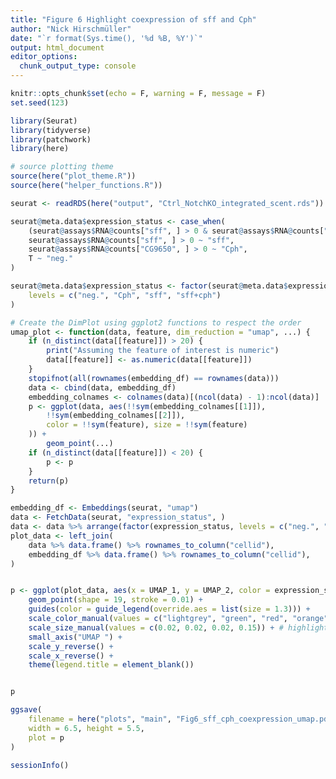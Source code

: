 ```yaml
---
title: "Figure 6 Highlight coexpression of sff and Cph"
author: "Nick Hirschmüller"
date: "`r format(Sys.time(), '%d %B, %Y')`"
output: html_document
editor_options: 
  chunk_output_type: console
---
```


```r
knitr::opts_chunk$set(echo = F, warning = F, message = F)
set.seed(123)
```


```r
library(Seurat)
library(tidyverse)
library(patchwork)
library(here)

# source plotting theme
source(here("plot_theme.R"))
source(here("helper_functions.R"))
```


```r
seurat <- readRDS(here("output", "Ctrl_NotchKO_integrated_scent.rds"))

seurat@meta.data$expression_status <- case_when(
    (seurat@assays$RNA@counts["sff", ] > 0 & seurat@assays$RNA@counts["CG9650", ] > 0) ~ "sff+cph",
    seurat@assays$RNA@counts["sff", ] > 0 ~ "sff",
    seurat@assays$RNA@counts["CG9650", ] > 0 ~ "Cph",
    T ~ "neg."
)

seurat@meta.data$expression_status <- factor(seurat@meta.data$expression_status,
    levels = c("neg.", "Cph", "sff", "sff+cph")
)

# Create the DimPlot using ggplot2 functions to respect the order
umap_plot <- function(data, feature, dim_reduction = "umap", ...) {
    if (n_distinct(data[[feature]]) > 20) {
        print("Assuming the feature of interest is numeric")
        data[[feature]] <- as.numeric(data[[feature]])
    }
    stopifnot(all(rownames(embedding_df) == rownames(data)))
    data <- cbind(data, embedding_df)
    embedding_colnames <- colnames(data)[(ncol(data) - 1):ncol(data)]
    p <- ggplot(data, aes(!!sym(embedding_colnames[[1]]),
        !!sym(embedding_colnames[[2]]),
        color = !!sym(feature), size = !!sym(feature)
    )) +
        geom_point(...)
    if (n_distinct(data[[feature]]) < 20) {
        p <- p
    }
    return(p)
}

embedding_df <- Embeddings(seurat, "umap")
data <- FetchData(seurat, "expression_status", )
data <- data %>% arrange(factor(expression_status, levels = c("neg.", "Cph", "sff", "sff+cph")))
plot_data <- left_join(
    data %>% data.frame() %>% rownames_to_column("cellid"),
    embedding_df %>% data.frame() %>% rownames_to_column("cellid"),
)


p <- ggplot(plot_data, aes(x = UMAP_1, y = UMAP_2, color = expression_status, size = expression_status)) +
    geom_point(shape = 19, stroke = 0.01) +
    guides(color = guide_legend(override.aes = list(size = 1.3))) +
    scale_color_manual(values = c("lightgrey", "green", "red", "orange")) +
    scale_size_manual(values = c(0.02, 0.02, 0.02, 0.15)) + # highlight cells that express both
    small_axis("UMAP ") +
    scale_y_reverse() +
    scale_x_reverse() +
    theme(legend.title = element_blank())


p

ggsave(
    filename = here("plots", "main", "Fig6_sff_cph_coexpression_umap.pdf"),
    width = 6.5, height = 5.5,
    plot = p
)
```

```r
sessionInfo()
```

